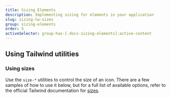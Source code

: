 ```yaml
---
title: Sizing Elements
description: Implementing sizing for elements in your application
slug: sizing-tw-sizes
group: sizing-elements
order: 5
activeSelector: group-has-[.docs-sizing-elements]:active-content
---
```


## Using Tailwind utilities
### Using sizes

Use the `size-*` utilities to control the size of an icon. There are a few samples of how to use it below, but for a full list of available options, refer to the official Tailwind documentation for [sizes](https://tailwindcss.com/docs/size).
